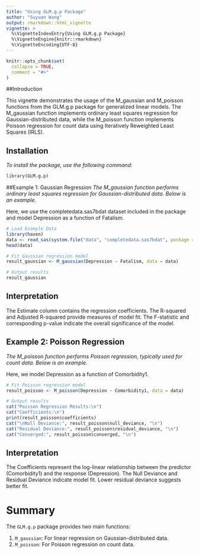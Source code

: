 ```yaml
---
title: "Using GLM.g.p Package"
author: "Suyuan Wang"
output: rmarkdown::html_vignette
vignette: >
  %\VignetteIndexEntry{Using GLM.g.p Package}
  %\VignetteEngine{knitr::rmarkdown}
  %\VignetteEncoding{UTF-8}
---
```


```r
knitr::opts_chunk$set(
  collapse = TRUE,
  comment = "#>"
)
```

##Introduction

This vignette demonstrates the usage of the M_gaussian and M_poisson functions from the GLM.g.p package for generalized linear models.
The M_gaussian function implements ordinary least squares regression for Gaussian-distributed data, while the M_poisson function implements Poisson regression for count data using Iteratively Reweighted Least Squares (IRLS).

## Installation
*To install the package, use the following command:*
```r
library(GLM.g.p)
```

##Example 1: Gaussian Regression
*The M_gaussian function performs ordinary least squares regression for Gaussian-distributed data. Below is an example.*

Here, we use the completedata.sas7bdat dataset included in the package and model Depression as a function of Fatalism.
```r
# Load Example Data
library(haven)
data <- read_sas(system.file("data", "completedata.sas7bdat", package = "GLM.g.p"))
head(data)

# Fit Gaussian regression model
result_gaussian <- M_gaussian(Depression ~ Fatalism, data = data)

# Output results
result_gaussian
```
## Interpretation

The Estimate column contains the regression coefficients.
The R-squared and Adjusted R-squared provide measures of model fit.
The F-statistic and corresponding p-value indicate the overall significance of the model.

## Example 2: Poisson Regression
*The M_poisson function performs Poisson regression, typically used for count data. Below is an example.*

Here, we model Depression as a function of Comorbidity1.
```r
# Fit Poisson regression model
result_poisson <- M_poisson(Depression ~ Comorbidity1, data = data)

# Output results
cat("Poisson Regression Results:\n")
cat("Coefficients:\n")
print(result_poisson$coefficients)
cat("\nNull Deviance:", result_poisson$null_deviance, "\n")
cat("Residual Deviance:", result_poisson$residual_deviance, "\n")
cat("Converged:", result_poisson$converged, "\n")
```
## Interpretation

The Coefficients represent the log-linear relationship between the predictor (Comorbidity1) and the response (Depression).
The Null Deviance and Residual Deviance indicate model fit. Lower residual deviance suggests better fit.


# Summary

The `GLM.g.p` package provides two main functions:

1. `M_gaussian`: For linear regression on Gaussian-distributed data.
2. `M_poisson`: For Poisson regression on count data.



